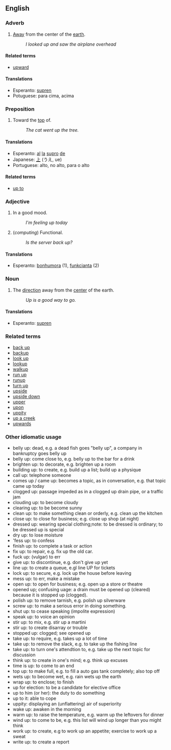 == English ==

=== Adverb ===

# [[Away]] from the center of the [[earth]].
#: ''I looked up and saw the airplane overhead''

====Related terms====

*[[upward]]

====Translations====

*Esperanto: [[supren]]
*Potuguese: para cima, acima

=== Preposition ===

# Toward the [[top]] of.
#: ''The cat went up the tree.''

====Translations====
*Esperanto: [[al]] [[la]] [[supro]] [[de]]
*Japanese: [[上]] (うえ, ue)
*Portuguese: alto, no alto, para o alto

====Related terms====

*[[up to]]

=== Adjective ===

# In a good mood.
#: ''I'm feeling up today''
# (''computing'') Functional.
#: ''Is the server back up?''

==== Translations ====

*Esperanto: [[bonhumora]] (1), [[funkcii|funkcianta]] (2)

=== Noun ===

# The [[direction]] away from the [[center]] of the earth.
#: ''Up is a good way to go.''

==== Translations ====

*Esperanto: [[supren]]

===Related terms===

*[[back up]]
*[[backup]]
*[[look up]]
*[[lookup]]
*[[walkup]]
*[[run up]]
*[[runup]]
*[[turn up]]
*[[upside]]
*[[upside down]]
*[[upper]]
*[[upon]]
*[[uppity]]
*[[up a creek]]
*[[upwards]]

===Other idiomatic usage===
* belly up: dead, e.g. a dead fish goes "belly up", a company in bankruptcy goes belly up
* belly up: come close to, e.g. belly up to the bar for a drink
* brighten up: to decorate, e.g. brighten up a room
* building up: to create, e.g. build up a list; build up a physique
* call up: telephone someone
* comes up / came up: becomes a topic, as in conversation, e.g. that topic came up today
* clogged up: passage impeded as in a clogged up drain pipe, or a traffic jam
* clouding up: to become cloudy
* clearing up: to be become sunny
* clean up: to make something clean or orderly, e.g. clean up the kitchen
* close up: to close for business; e.g. close up shop (at night)
* dressed up: wearing special clothing;note: to be dressed is ordinary; to be dressed up is special 
* dry up: to lose moisture 
* 'fess up: to confess
* finish up: to complete a task or action
* fix up: to repair, e.g. fix up the old car.
* fuck up: (vulgar) to err
* give up: to discontinue, e.g. don't give up yet
* line up: to create a queue, e.gl line UP for tickets
* lock up: to secure, e.g. lock up the house before leaving
* mess up: to err, make a mistake
* open up: to open for business; e.g. open up a store or theatre
* opened up; confusing uage: a drain must be opened up (cleared) because it is stopped up (clogged).
* polish up: to remove tarnish, e.g. polish up silverware
* screw up: to make a serious error in doing something. 
* shut up: to cease speaking (impolite expression)
* speak up: to voice an opinion 
* stir up: to mix, e.g. stir up a martini
* stir up: to create disarray or trouble
* stopped up: clogged; see opened up
* take up: to require, e.g. takes up a lot of time
* take up: to remove the slack, e.g. to take up the fishing line
* take up: to turn one's attendtion to, e.g. take up the next topic for discussion
* think up: to create in one's mind; e.g. think up excuses
* time is up: to come to an end
* top up: to make full, e.g. to fill a auto gas tank completely; also top off
* wets up: to become wet, e.g. rain wets up the earth
* wrap up: to enclose; to finish
* up for election: to be a candidate for elective office
* up to him (or her): the duty to do something
* up to it: able to cope
* uppity: displaying an (unflattering) air of superiority
* wake up: awaken in the morning
* warm up: to raise the temperature, e.g. warm up the leftovers for dinner
* wind up: to come to be, e.g. this list will wind up longer than you might think 
* work up: to create, e.g to work up an appetite; exercise to work up a sweat
* write up: to create a report